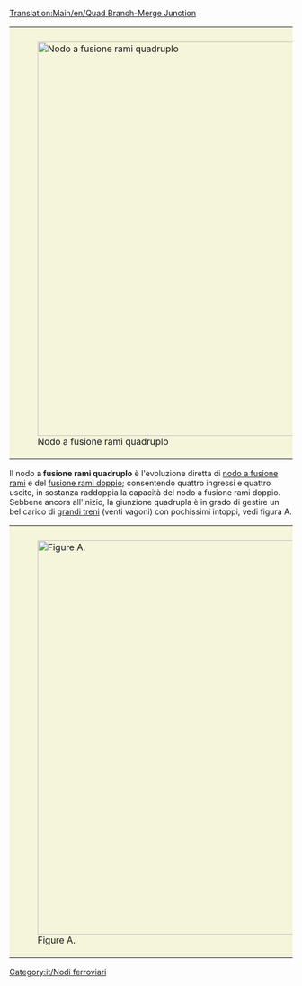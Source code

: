 [[Translation:Main/en/Quad Branch-Merge Junction]]
{{en/-}}{{it/Nodi ferroviari}}
{{Template:Requisiti nodo/It|Costosissimo|4|1|1|2|1|1|0|1|0|0|0||I guasti possono bloccare una sola linea.|
* Può gestire una grande quantità di traffico.
}}

{|style="border: 0px; margin: 5px auto 25px auto;"
|style="padding: 10px 10px 5px; 10px; background-color: #F5F5DC;"|[[File:en/QuadBranchMergeJunction.png|center|thumb|700px|Nodo a fusione rami quadruplo]]
|}

Il nodo '''a fusione rami quadruplo''' è l'evoluzione diretta di [[Main/it/Fusione rami|nodo a fusione rami]] e del [[Main/it/Fusione rami doppio|fusione rami doppio]]; consentendo quattro ingressi e quattro uscite, in sostanza raddoppia la capacità del nodo a fusione rami doppio. Sebbene ancora all'inizio, la giunzione quadrupla è in grado di gestire un bel carico di [[Main/it/Treni mammut|grandi treni]] (venti vagoni) con pochissimi intoppi, vedi figura A.

{|style="border: 0px; margin: 5px auto 25px auto;"
|style="padding: 10px 10px 5px; 10px; background-color: #F5F5DC;"|[[File:en/NewQBMJ.png|center|thumb|700px|Figure A.]]
|}

<!--La speculazione di [[Main/en/New Bridges| traccia angolata]] nei [[Main/en/nightly build]] sotto [[Main/en/bridge]] esistenti consentirà un aumento di almeno il 50% della velocità [[Main/en/treni| treno]]; eliminando otto turni che attualmente lo riducono a meno di 100 miglia all'ora (161 chilometri all'ora). Le svolte più nitide sono illustrate in [[Main/en/Image: Sharpcorners.PNG| Figure B]]:

Speculation of [[Main/en/New Bridges|angled track]] in the [[Main/en/nightly build]]s under existing [[Main/en/bridges]] will allow at least a 50% increase in [[Main/en/trains|train]] speed; eliminating eight turns that currently reduce it to below 100mph (161km/h).  The sharpest turns are illustrated in [[Main/en/Image:Sharpcorners.PNG|Figure B]]:

[[File:en/Sharpcorners.png|thumb|center|700px|Figure B.]]
-->

[[Category:it/Nodi ferroviari]]